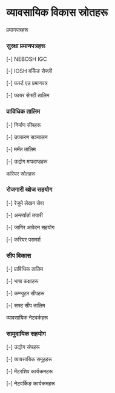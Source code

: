 # व्यावसायिक विकास स्रोतहरू

<ContentSection>
  <IconHeading icon="certificate">प्रमाणपत्रहरू</IconHeading>

### सुरक्षा प्रमाणपत्रहरू

[-] NEBOSH IGC

[-] IOSH वर्किङ सेफ्ली

[-] फर्स्ट एड प्रमाणपत्र

[-] फायर सेफ्टी तालिम

### प्राविधिक तालिम

[-] निर्माण सीपहरू

[-] उपकरण सञ्चालन

[-] मर्मत तालिम

[-] उद्योग मापदण्डहरू

  </ContentSection>

<ContentSection>
  <IconHeading icon="briefcase">करियर स्रोतहरू</IconHeading>

### रोजगारी खोज सहयोग

[-] रेजुमे लेखन सेवा

[-] अन्तर्वार्ता तयारी

[-] जागिर आवेदन सहयोग

[-] करियर परामर्श

### सीप विकास

[-] प्राविधिक तालिम

[-] भाषा कक्षाहरू

[-] कम्प्युटर सीपहरू

[-] सफ्ट सीप तालिम

  </ContentSection>

<ContentSection>
  <IconHeading icon="users">व्यावसायिक नेटवर्कहरू</IconHeading>

### सामुदायिक सहयोग

[-] उद्योग संघहरू

[-] व्यावसायिक समूहहरू

[-] मेंटरशिप कार्यक्रमहरू

[-] नेटवर्किङ कार्यक्रमहरू

<MoreInfoButton href="/ne/skills-learning/professional" text="व्यावसायिक सीपहरूमा फर्कनुहोस्" />
</ContentSection>
